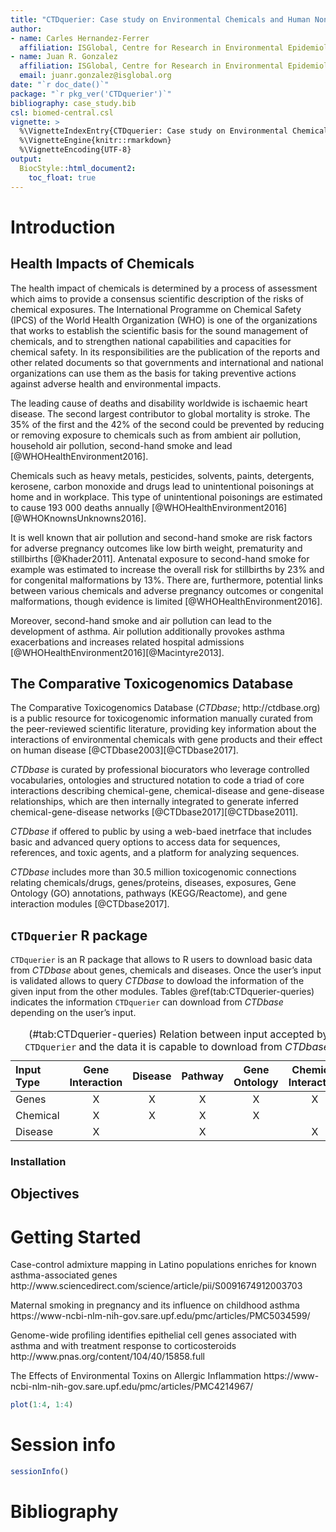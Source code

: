 ```yaml
---
title: "CTDquerier: Case study on Environmental Chemicals and Human Non-Comunicable Diseases"
author:
- name: Carles Hernandez-Ferrer
  affiliation: ISGlobal, Centre for Research in Environmental Epidemiology (CREAL)
- name: Juan R. Gonzalez
  affiliation: ISGlobal, Centre for Research in Environmental Epidemiology (CREAL)
  email: juanr.gonzalez@isglobal.org
date: "`r doc_date()`"
package: "`r pkg_ver('CTDquerier')`"
bibliography: case_study.bib
csl: biomed-central.csl
vignette: >
  %\VignetteIndexEntry{CTDquerier: Case study on Environmental Chemicals and Human Non-Comunicable Diseases}
  %\VignetteEngine{knitr::rmarkdown}
  %\VignetteEncoding{UTF-8}
output: 
  BiocStyle::html_document2:
    toc_float: true
---
```


# Introduction

## Health Impacts of Chemicals

The health impact of chemicals is determined by a process of assessment which aims to provide a consensus scientific description of the risks of chemical exposures. The International Programme on Chemical Safety (IPCS) of the World Health Organization (WHO) is one of the organizations that works to establish the scientific basis for the sound management of chemicals, and to strengthen national capabilities and capacities for chemical safety. In its responsibilities are the publication of the reports and other related documents so that governments and international and national organizations can use them as the basis for taking preventive actions against adverse health and environmental impacts.

The leading cause of deaths and disability worldwide is ischaemic heart  disease. The second largest contributor to global mortality is stroke. The 35% of the first and the 42% of the second could be prevented by reducing or removing exposure to chemicals such as from  ambient air pollution, household air pollution, second-hand smoke and lead [@WHOHealthEnvironment2016].

Chemicals such as heavy metals, pesticides, solvents, paints, detergents, kerosene, carbon monoxide and drugs lead to unintentional poisonings at home and in workplace. This type of unintentional poisonings are estimated to cause 193 000 deaths annually [@WHOHealthEnvironment2016][@WHOKnownsUnknowns2016].

It is well known that air pollution and second-hand smoke are risk factors for adverse pregnancy outcomes like low birth weight, prematurity and stillbirths [@Khader2011]. Antenatal exposure to second-hand smoke for example was estimated to increase the overall risk for stillbirths by 23% and for congenital malformations by 13%. There are, furthermore, potential links between various chemicals and adverse pregnancy outcomes or congenital malformations, though evidence is limited [@WHOHealthEnvironment2016].

Moreover, second-hand smoke and air pollution can lead to the development of asthma. Air pollution additionally provokes asthma exacerbations and increases related hospital admissions [@WHOHealthEnvironment2016][@Macintyre2013].


## The Comparative Toxicogenomics Database

The Comparative Toxicogenomics Database (*CTDbase*; http://ctdbase.org) is a public resource for toxicogenomic information manually curated from the peer-reviewed scientific literature, providing key information about the interactions of environmental chemicals with gene products and their effect on human disease [@CTDbase2003][@CTDbase2017].

*CTDbase* is curated by professional biocurators who leverage controlled vocabularies, ontologies and structured notation to code a triad of core interactions describing chemical-gene, chemical-disease and gene-disease relationships, which are then internally integrated to generate inferred chemical-gene-disease networks [@CTDbase2017][@CTDbase2011].

*CTDbase* if offered to public by using a web-baed inetrface that includes basic and advanced query options to access data for sequences, references, and toxic agents, and a platform for analyzing sequences.

*CTDbase* includes more than 30.5 million toxicogenomic connections relating chemicals/drugs, genes/proteins, diseases, exposures, Gene Ontology (GO) annotations, pathways (KEGG/Reactome), and gene interaction modules [@CTDbase2017].


## `CTDquerier` R package

`CTDquerier` is an R package that allows to R users to download basic data from *CTDbase* about genes, chemicals and diseases. Once the user's input is validated allows to query *CTDbase* to dowload the information of the given input from the other modules. Tables \@ref(tab:CTDquerier-queries) indicates the information `CTDquerier` can download from *CTDbase* depending on the user's input.

Input Type | Gene Interaction | Disease | Pathway | Gene Ontology | Chemical Interaction |
:----------|:----------------:|:-------:|:-------:|:-------------:|:--------------------:|
Genes      | X                | X       | X       | X             | X                    |
Chemical   | X                | X       | X       | X             |                      |
Disease    | X                |         | X       |               | X                    |

: (\#tab:CTDquerier-queries) Relation between input accepted by `CTDquerier` and the data it is capable to download from *CTDbase*.



### Installation

## Objectives


# Getting Started



Case-control admixture mapping in Latino populations enriches for known asthma-associated genes 
http://www.sciencedirect.com/science/article/pii/S0091674912003703

Maternal smoking in pregnancy and its influence on childhood asthma
https://www-ncbi-nlm-nih-gov.sare.upf.edu/pmc/articles/PMC5034599/

Genome-wide profiling identifies epithelial cell genes associated with asthma and with treatment response to corticosteroids
http://www.pnas.org/content/104/40/15858.full





The Effects of Environmental Toxins on Allergic Inflammation
https://www-ncbi-nlm-nih-gov.sare.upf.edu/pmc/articles/PMC4214967/


```r
plot(1:4, 1:4)
```





# Session info

```r
sessionInfo()
```

# Bibliography
